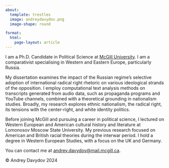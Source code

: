 ---
about:
  template: trestles
  image: andreydavydov.png
  image-shape: round

format: 
  html:
    page-layout: article
---

I am a Ph.D. Candidate in Political Science at [McGill University](https://www.mcgill.ca/politicalscience/grad/current-phd-students). I am a comparativist specialising in Western and Eastern Europe, particularly Russia.

My dissertation examines the impact of the Russian regime’s selective adoption of international radical right rhetoric on various ideological strands of the opposition. I employ computational text analysis methods on transcripts generated from audio data, such as propaganda programs and YouTube channels, combined with a theoretical grounding in nationalism studies. Broadly, my research explores ethnic nationalism, the radical right, its tensions with the center-right, and white identity politics.

Before joining McGill and pursuing a career in political science, I lectured on Western European and American cultural history and literature at Lomonosov Moscow State University. My previous research focused on American and British racial theories during the interwar period. I hold a degree in Western European Studies, with a focus on the UK and Germany.

You can contact me at [andrey.davydov\@mail.mcgill.ca](mailto:andrey.davydov@mail.mcgill.ca).

<footer>

<p>© Andrey Davydov 2024</p>

</footer>
